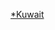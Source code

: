 {{WPSS-cat}}
{{Regional stub category|newstub=Kuwait-stub|article=[[科威特|科威特]]|category=科威特}}
{{CategoryTOC|numerals=no}}

[[Category:中東小作品|*Kuwait]]